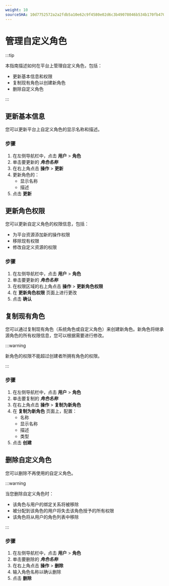```yaml
---
weight: 10
sourceSHA: 10d7752572a2a2fdb5a10e62c9f4580e02d6c3b49078046b534b170fb4704863
---
```


# 管理自定义角色

:::tip

本指南描述如何在平台上管理自定义角色，包括：

- 更新基本信息和权限
- 复制现有角色以创建新角色
- 删除自定义角色

:::

## 更新基本信息

您可以更新平台上自定义角色的显示名称和描述。

### 步骤

1. 在左侧导航栏中，点击 **用户** > **角色**
2. 单击要更新的 ***角色名称***
3. 在右上角点击 **操作** > **更新**
4. 更新角色的：
   - 显示名称
   - 描述
5. 点击 **更新**

## 更新角色权限

您可以更新自定义角色的权限信息，包括：

- 为平台资源添加新的操作权限
- 移除现有权限
- 修改自定义资源的权限

### 步骤

1. 在左侧导航栏中，点击 **用户** > **角色**
2. 单击要更新的 ***角色名称***
3. 在权限区域的右上角点击 **操作** > **更新角色权限**
4. 在 **更新角色权限** 页面上进行更改
5. 点击 **确认**

## 复制现有角色

您可以通过复制现有角色（系统角色或自定义角色）来创建新角色。新角色将继承源角色的所有权限信息，您可以根据需要进行修改。

:::warning

新角色的权限不能超过创建者所拥有角色的权限。

:::

### 步骤

1. 在左侧导航栏中，点击 **用户** > **角色**
2. 单击要复制的 ***角色名称***
3. 在右上角点击 **操作** > **复制为新角色**
4. 在 **复制为新角色** 页面上，配置：
   - 名称
   - 显示名称
   - 描述
   - 类型
5. 点击 **创建**

## 删除自定义角色

您可以删除不再使用的自定义角色。

:::warning

当您删除自定义角色时：

- 该角色与用户的绑定关系将被移除
- 被分配到该角色的用户将失去该角色授予的所有权限
- 该角色将从用户的角色列表中移除

:::

### 步骤

1. 在左侧导航栏中，点击 **用户** > **角色**
2. 单击要删除的 ***角色名称***
3. 在右上角点击 **操作** > **删除**
4. 输入角色名称以确认删除
5. 点击 **删除**

